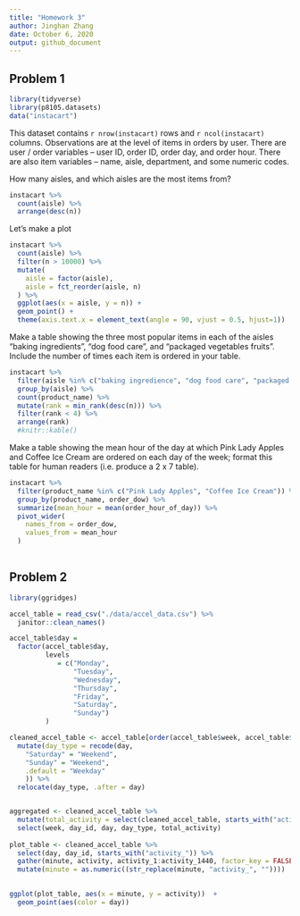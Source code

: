 ```yaml
---
title: "Homework 3"
author: Jinghan Zhang
date: October 6, 2020
output: github_document
---
```


## Problem 1

```r
library(tidyverse)
library(p8105.datasets)
data("instacart")
```

This dataset contains `r nrow(instacart)` rows and `r ncol(instacart)` columns. Observations are at the level of items in orders by user. There are user / order variables -- user ID, order ID, order day, and order hour. There are also item variables -- name, aisle, department, and some numeric codes. 

How many aisles, and which aisles are the most items from?
```r
instacart %>%
  count(aisle) %>%
  arrange(desc(n))
```
 
Let's make a plot

```r
instacart %>%
  count(aisle) %>%
  filter(n > 10000) %>%
  mutate(
    aisle = factor(aisle),
    aisle = fct_reorder(aisle, n)
  ) %>%
  ggplot(aes(x = aisle, y = n)) +
  geom_point() +
  theme(axis.text.x = element_text(angle = 90, vjust = 0.5, hjust=1))
```
Make a table showing the three most popular items in each of the aisles "baking ingredients", "dog food care", and "packaged vegetables fruits". Include the number of times each item is ordered in your table.

```r
instacart %>%
  filter(aisle %in% c("baking ingredience", "dog food care", "packaged vegetables fruits")) %>%
  group_by(aisle) %>%
  count(product_name) %>%
  mutate(rank = min_rank(desc(n))) %>%
  filter(rank < 4) %>%
  arrange(rank)
  #knitr::kable()
```

Make a table showing the mean hour of the day at which Pink Lady Apples and Coffee Ice Cream are ordered on each day of the week; format this table for human readers (i.e. produce a 2 x 7 table).

```r
instacart %>%
  filter(product_name %in% c("Pink Lady Apples", "Coffee Ice Cream")) %>%
  group_by(product_name, order_dow) %>%
  summarize(mean_hour = mean(order_hour_of_day)) %>%
  pivot_wider(
    names_from = order_dow,
    values_from = mean_hour
  )
  
```

## Problem 2

```r
library(ggridges)

accel_table = read_csv("./data/accel_data.csv") %>%
  janitor::clean_names() 

accel_table$day = 
  factor(accel_table$day, 
         levels 
            = c("Monday",
                "Tuesday",
                "Wednesday",
                "Thursday",
                "Friday",
                "Saturday",
                "Sunday")
         )

cleaned_accel_table <- accel_table[order(accel_table$week, accel_table$day),] %>%
  mutate(day_type = recode(day,
    "Saturday" = "Weekend",
    "Sunday" = "Weekend",
    .default = "Weekday"
    )) %>%
  relocate(day_type, .after = day)


aggregated <- cleaned_accel_table %>%
  mutate(total_activity = select(cleaned_accel_table, starts_with("activity_")) %>% rowSums()) %>%
  select(week, day_id, day, day_type, total_activity)
  
plot_table <- cleaned_accel_table %>%
  select(day, day_id, starts_with("activity_")) %>%
  gather(minute, activity, activity_1:activity_1440, factor_key = FALSE) %>%
  mutate(minute = as.numeric((str_replace(minute, "activity_", ""))))
  

ggplot(plot_table, aes(x = minute, y = activity))  + 
  geom_point(aes(color = day))
```